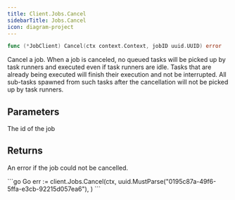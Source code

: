 ```yaml
---
title: Client.Jobs.Cancel
sidebarTitle: Jobs.Cancel
icon: diagram-project
---
```


```go
func (*JobClient) Cancel(ctx context.Context, jobID uuid.UUID) error
```

Cancel a job. When a job is canceled, no queued tasks will be picked up by task runners and executed even if task runners are idle. Tasks that are already being executed will finish their execution and not be interrupted. All sub-tasks spawned from such tasks after the cancellation will not be picked up by task runners.

## Parameters

<ParamField path="jobID" type="uuid.UUID">
  The id of the job
</ParamField>

## Returns

An error if the job could not be cancelled.

<RequestExample>
```go Go
err := client.Jobs.Cancel(ctx,
    uuid.MustParse("0195c87a-49f6-5ffa-e3cb-92215d057ea6"),
)
```
</RequestExample>
